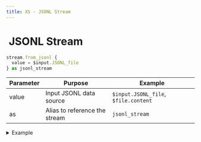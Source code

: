 ```yaml
---
title: XS - JSONL Stream
---
```


# <img src="../assets/docuBadge (11).png" alt="" data-size="line"> JSONL Stream <a href="#xs-jsonlstream" id="xs-jsonlstream"></a>

```javascript
stream.from_jsonl {
  value = $input.JSONL_file
} as jsonl_stream
```

| Parameter | Purpose                       | Example                              |
| --------- | ----------------------------- | ------------------------------------ |
| value     | Input JSONL data source       | `$input.JSONL_file`, `$file.content` |
| as        | Alias to reference the stream | `jsonl_stream`                       |

<details>

<summary>Example</summary>

```javascript
stream.from_jsonl {
  value = $input.log_entries
} as logs_stream
```

* Creates a stream from JSON Lines formatted data
* Each line must be a valid JSON object
* Assigns stream to an alias for later reference
* Useful for processing large datasets line by line

</details>
